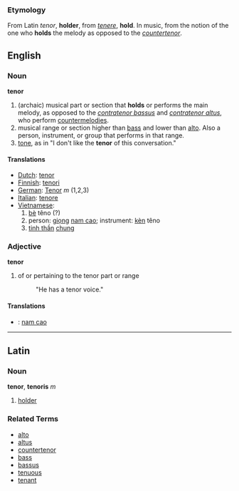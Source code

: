 ===Etymology===
From Latin ''tenor'', '''holder''', from ''[[tenere]]'', '''hold'''.  In music, from the notion of the one who '''holds''' the melody as opposed to the ''[[countertenor]]''.

==English==

===Noun===
'''tenor'''

# (archaic) musical part or section that '''holds''' or performs the main melody, as opposed to the ''[[contratenor bassus]]'' and ''[[contratenor altus]]'', who perform [[countermelodies]].
# musical range or section higher than [[bass]] and lower than [[alto]].  Also a person, instrument, or group that performs in that range.
# [[tone]], as in "I don't like the '''tenor''' of this conversation."

====Translations====
*[[Dutch]]: [[tenor]]
*[[Finnish]]: [[tenori]]
*[[German]]: [[Tenor]] ''m'' (1,2,3)
*[[Italian]]: [[tenore]]
*[[Vietnamese]]:
*#[[bè]] têno (?)
*#person: [[giọng]] [[nam cao]]; instrument: [[kèn]] têno
*#[[tinh thần]] [[chung]]

===Adjective===
'''tenor'''

# of or pertaining to the tenor part or range
#: "He has a tenor voice."

====Translations====
*{{vi}}: [[nam cao]]

----
==Latin==
===Noun===
'''tenor''', '''tenoris''' ''m''

# [[holder]]

===Related Terms===
*[[alto]]
*[[altus]]
*[[countertenor]]
*[[bass]]
*[[bassus]]
*[[tenuous]]
*[[tenant]]
